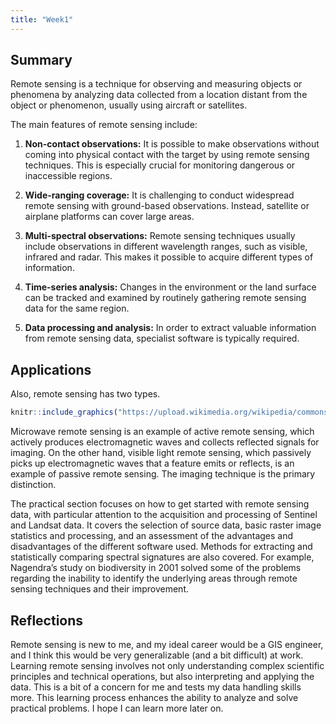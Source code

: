 ```yaml
---
title: "Week1"
---
```


## Summary

Remote sensing is a technique for observing and measuring objects or phenomena by analyzing data collected from a location distant from the object or phenomenon, usually using aircraft or satellites.

The main features of remote sensing include:

1.  **Non-contact observations:** It is possible to make observations without coming into physical contact with the target by using remote sensing techniques. This is especially crucial for monitoring dangerous or inaccessible regions.

2.  **Wide-ranging coverage:** It is challenging to conduct widespread remote sensing with ground-based observations. Instead, satellite or airplane platforms can cover large areas.

3.  **Multi-spectral observations:** Remote sensing techniques usually include observations in different wavelength ranges, such as visible, infrared and radar. This makes it possible to acquire different types of information.

4.  **Time-series analysis:** Changes in the environment or the land surface can be tracked and examined by routinely gathering remote sensing data for the same region.

5.  **Data processing and analysis:** In order to extract valuable information from remote sensing data, specialist software is typically required.

## Applications

Also, remote sensing has two types.

```r

knitr::include_graphics("https://upload.wikimedia.org/wikipedia/commons/6/61/Remote_Sensing_Illustration.jpg")
```

Microwave remote sensing is an example of active remote sensing, which actively produces electromagnetic waves and collects reflected signals for imaging. On the other hand, visible light remote sensing, which passively picks up electromagnetic waves that a feature emits or reflects, is an example of passive remote sensing. The imaging technique is the primary distinction.

The practical section focuses on how to get started with remote sensing data, with particular attention to the acquisition and processing of Sentinel and Landsat data. It covers the selection of source data, basic raster image statistics and processing, and an assessment of the advantages and disadvantages of the different software used. Methods for extracting and statistically comparing spectral signatures are also covered. For example, Nagendra's study on biodiversity in 2001 solved some of the problems regarding the inability to identify the underlying areas through remote sensing techniques and their improvement.

## Reflections

Remote sensing is new to me, and my ideal career would be a GIS engineer, and I think this would be very generalizable (and a bit difficult) at work. Learning remote sensing involves not only understanding complex scientific principles and technical operations, but also interpreting and applying the data. This is a bit of a concern for me and tests my data handling skills more. This learning process enhances the ability to analyze and solve practical problems. I hope I can learn more later on.
